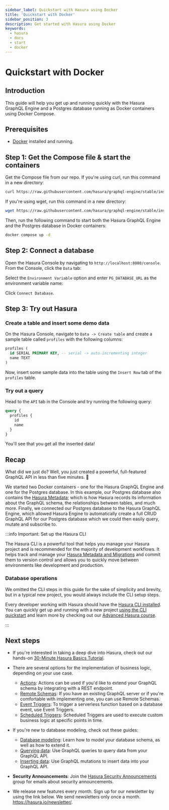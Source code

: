 ```yaml
---
sidebar_label: Quickstart with Hasura using Docker
title: 'Quickstart with Docker'
sidebar_position: 3
description: Get started with Hasura using Docker
keywords:
  - hasura
  - docs
  - start
  - docker
---
```



# Quickstart with Docker

## Introduction

This guide will help you get up and running quickly with the Hasura GraphQL Engine and a Postgres database running as
Docker containers using Docker Compose.

## Prerequisites

- [Docker](https://docs.docker.com/install/) installed and running.

## Step 1: Get the Compose file & start the containers

Get the Compose file from our repo. If you're using curl, run this command in a new directory:

```bash
curl https://raw.githubusercontent.com/hasura/graphql-engine/stable/install-manifests/docker-compose/docker-compose.yaml -o docker-compose.yml
```

If you're using wget, run this command in a new directory:

```bash
wget https://raw.githubusercontent.com/hasura/graphql-engine/stable/install-manifests/docker-compose/docker-compose.yaml
```

Then, run the following command to start both the Hasura GraphQL Engine and the Postgres database in Docker containers:

```bash
docker compose up -d
```

## Step 2: Connect a database

Open the Hasura Console by navigating to `http://localhost:8080/console`. From the Console, click the `Data` tab:

<Thumbnail src="/img/getting-started/connect-db-console.png" alt="Connect database" width="1000px" />

Select the `Environment Variable` option and enter `PG_DATABASE_URL` as the environment variable name:

<Thumbnail src="/img/getting-started/connect-db-env-var.png" alt="Enter URL for existing database" width="1000px" />

Click `Connect Database`.

## Step 3: Try out Hasura

### Create a table and insert some demo data

On the Hasura Console, navigate to `Data -> Create table` and create a sample table called `profiles` with the following
columns:

```sql
profiles (
  id SERIAL PRIMARY KEY, -- serial -> auto-incrementing integer
  name TEXT
)
```

<Thumbnail src="/img/getting-started/create-profile-table.png" alt="Create a table" width="1200px" />

Now, insert some sample data into the table using the `Insert Row` tab of the `profiles` table.

### Try out a query

Head to the `API` tab in the Console and try running the following query:

```graphql
query {
  profiles {
    id
    name
  }
}
```

You'll see that you get all the inserted data!

<Thumbnail src="/img/getting-started/profile-query.png" alt="Try out a query" width="1200px" />

## Recap

What did we just do? Well, you just created a powerful, full-featured GraphQL API in less than five minutes. 🎉

We started two Docker containers - one for the Hasura GraphQL Engine and one for the Postgres database. In this example,
our Postgres database also contains the [Hasura Metadata](/migrations-metadata-seeds/manage-metadata.mdx); which is how
Hasura records its information about the GraphQL schema, the relationships between tables, and much more. Finally, we
connected our Postgres database to the Hasura GraphQL Engine, which allowed Hasura Engine to automatically create a full
CRUD GraphQL API for our Postgres database which we could then easily query, mutate and subscribe to.

:::info Important: Set up the Hasura CLI

The Hasura CLI is a powerful tool that helps you manage your Hasura project and is recommended for the majority of
development workflows. It helps track and manage your
[Hasura Metadata and Migrations](/migrations-metadata-seeds/overview.mdx) and commit them to version control and allows
you to quickly move between environments like development and production.

### Database operations

We omitted the CLI steps in this guide for the sake of simplicity and brevity, but in a typical new project, you would
always include the CLI setup steps.

Every developer working with Hasura should have the [Hasura CLI installed](/hasura-cli/install-hasura-cli.mdx). You can
quickly get up and running with a new project [using the CLI quickstart](/hasura-cli/quickstart.mdx) and learn more by
checking out our [Advanced Hasura course](https://hasura.io/learn/graphql/hasura-advanced/introduction/).

:::

## Next steps

- If you're interested in taking a deep dive into Hasura, check out our hands-on
  [30-Minute Hasura Basics Tutorial](https://hasura.io/learn/graphql/hasura/introduction/).

- There are several options for the implementation of business logic, depending on your use case.

  - [Actions](/actions/overview.mdx): Actions can be used if you'd like to extend your GraphQL schema by integrating
    with a REST endpoint.
  - [Remote Schemas](/remote-schemas/overview.mdx): If you have an existing GraphQL server or if you're comfortable with
    implementing one, you can use Remote Schemas.
  - [Event Triggers](/event-triggers/overview.mdx): To trigger a serverless function based on a database event, use
    Event Triggers.
  - [Scheduled Triggers](/scheduled-triggers/overview.mdx): Scheduled Triggers are used to execute custom business logic
    at specific points in time.

- If you're new to database modeling, check out these guides:

  - [Database modeling](/schema/postgres/index.mdx): Learn how to model your database schema, as well as how to extend
    it.
  - [Querying data](/queries/postgres/index.mdx): Use GraphQL queries to query data from your GraphQL API.
  - [Inserting data](/mutations/postgres/index.mdx): Use GraphQL mutations to insert data into your GraphQL API.

- **Security Announcements**: Join the
  [Hasura Security Announcements](https://groups.google.com/forum/#!forum/hasura-security-announce) group for emails
  about security announcements.

- We release new features every month. Sign up for our newsletter by using the link below. We send newsletters only once
  a month. <https://hasura.io/newsletter/>.
